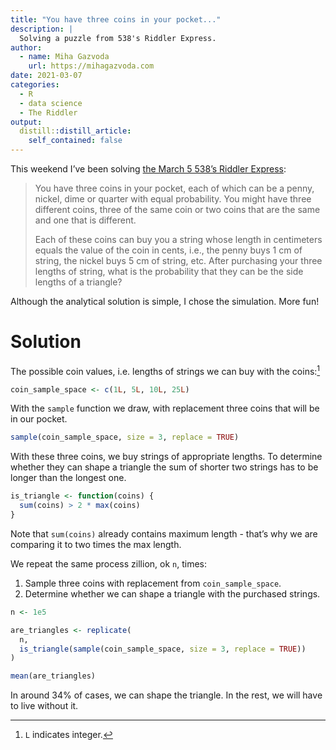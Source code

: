 ```yaml
---
title: "You have three coins in your pocket..."
description: |
  Solving a puzzle from 538's Riddler Express.
author:
  - name: Miha Gazvoda
    url: https://mihagazvoda.com
date: 2021-03-07
categories:
  - R
  - data science
  - The Riddler
output:
  distill::distill_article:
    self_contained: false
---
```


This weekend I've been solving [the March 5 538's Riddler Express](https://fivethirtyeight.com/features/can-you-bat-299-in-299-games/):  

> You have three coins in your pocket, each of which can be a penny, nickel, dime or quarter with equal probability. You might have three different coins, three of the same coin or two coins that are the same and one that is different.
> 
> Each of these coins can buy you a string whose length in centimeters equals the value of the coin in cents, i.e., the penny buys 1 cm of string, the nickel buys 5 cm of string, etc. After purchasing your three lengths of string, what is the probability that they can be the side lengths of a triangle?

Although the analytical solution is simple, I chose the simulation. More fun!

# Solution

The possible coin values, i.e. lengths of strings we can buy with the coins:^[`L` indicates integer.]

```r
coin_sample_space <- c(1L, 5L, 10L, 25L)
```

With the `sample` function we draw, with replacement three coins that will be in our pocket.

```r
sample(coin_sample_space, size = 3, replace = TRUE)
```

With these three coins, we buy strings of appropriate lengths. To determine whether they can shape a triangle the sum of shorter two strings has to be longer than the longest one.

```r
is_triangle <- function(coins) {
  sum(coins) > 2 * max(coins)
}
```

Note that `sum(coins)` already contains maximum length - that's why we are comparing it to two times the max length.

We repeat the same process zillion, ok `n`, times:

  1. Sample three coins with replacement from `coin_sample_space`.
  2. Determine whether we can shape a triangle with the purchased strings.
  

```r
n <- 1e5

are_triangles <- replicate(
  n, 
  is_triangle(sample(coin_sample_space, size = 3, replace = TRUE))
)

mean(are_triangles)
```

In around 34% of cases, we can shape the triangle. In the rest, we will have to live without it. 



